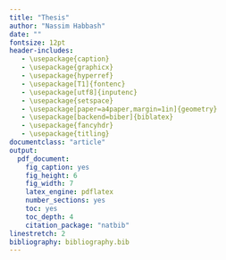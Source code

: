 ```yaml
---
title: "Thesis"
author: "Nassim Habbash"
date: ""
fontsize: 12pt
header-includes:
   - \usepackage{caption}
   - \usepackage{graphicx}
   - \usepackage{hyperref}
   - \usepackage[T1]{fontenc}
   - \usepackage[utf8]{inputenc}
   - \usepackage{setspace}
   - \usepackage[paper=a4paper,margin=1in]{geometry}
   - \usepackage[backend=biber]{biblatex}
   - \usepackage{fancyhdr}
   - \usepackage{titling}
documentclass: "article"
output:
  pdf_document:
    fig_caption: yes
    fig_height: 6
    fig_width: 7
    latex_engine: pdflatex
    number_sections: yes
    toc: yes
    toc_depth: 4
    citation_package: "natbib"
linestretch: 2
bibliography: bibliography.bib
---
```

\documentclass[a4paper,12pt]{book}

\pagestyle{fancy}
\fancyhead{}
\fancyhead[LE]{\leftmark}
\fancyhead[RO]{\rightmark}


\graphicspath{{images/}}

\author{Magico Nassim Habbash}
\title{Distributed Ledger Technology: \\
analysis and design of a DLT solution \\
for a credits interchange sysstem}
\newcommand*{\supervisor}{Prof. Claudio Zandron}
\newcommand*{\cosupervisor}{Dott. Riccardo Mazzei}
\newcommand*{\immatricolation}{Matricola 808292}
\newcommand*{\academicyear}{Anno Accademico 2017-2018}
\begin{document}
    \frontmatter
    \include{titlepage}
    \include{chapters/dedication}
    \include{chapters/abstract}
    \include{chapters/objective}
    \tableofcontents
    \mainmatter
    \include{chapters/00-introduction}

    \backmatter
\end{document}
